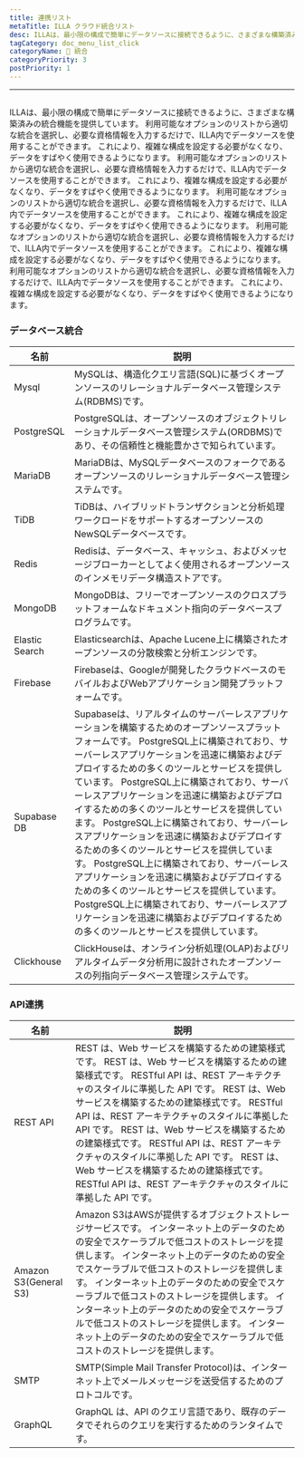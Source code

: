 ```yaml
---
title: 連携リスト
metaTitle: ILLA クラウド統合リスト
desc: ILLAは、最小限の構成で簡単にデータソースに接続できるように、さまざまな構築済みの統合機能を提供しています。
tagCategory: doc_menu_list_click
categoryName: 🔨 統合
categoryPriority: 3
postPriority: 1
---
```


* * *

## <h2 hidden>統合リスト</h2>

ILLAは、最小限の構成で簡単にデータソースに接続できるように、さまざまな構築済みの統合機能を提供しています。 利用可能なオプションのリストから適切な統合を選択し、必要な資格情報を入力するだけで、ILLA内でデータソースを使用することができます。 これにより、複雑な構成を設定する必要がなくなり、データをすばやく使用できるようになります。 利用可能なオプションのリストから適切な統合を選択し、必要な資格情報を入力するだけで、ILLA内でデータソースを使用することができます。 これにより、複雑な構成を設定する必要がなくなり、データをすばやく使用できるようになります。 利用可能なオプションのリストから適切な統合を選択し、必要な資格情報を入力するだけで、ILLA内でデータソースを使用することができます。 これにより、複雑な構成を設定する必要がなくなり、データをすばやく使用できるようになります。 利用可能なオプションのリストから適切な統合を選択し、必要な資格情報を入力するだけで、ILLA内でデータソースを使用することができます。 これにより、複雑な構成を設定する必要がなくなり、データをすばやく使用できるようになります。 利用可能なオプションのリストから適切な統合を選択し、必要な資格情報を入力するだけで、ILLA内でデータソースを使用することができます。 これにより、複雑な構成を設定する必要がなくなり、データをすばやく使用できるようになります。

### データベース統合

| 名前             | 説明                                                                                                                                                                                                                                                                                                                                                                                                                                     |
| -------------- | -------------------------------------------------------------------------------------------------------------------------------------------------------------------------------------------------------------------------------------------------------------------------------------------------------------------------------------------------------------------------------------------------------------------------------------- |
| Mysql          | MySQLは、構造化クエリ言語(SQL)に基づくオープンソースのリレーショナルデータベース管理システム(RDBMS)です。                                                                                                                                                                                                                                                                                                                                                                          |
| PostgreSQL     | PostgreSQLは、オープンソースのオブジェクトリレーショナルデータベース管理システム(ORDBMS)であり、その信頼性と機能豊かさで知られています。                                                                                                                                                                                                                                                                                                                                                          |
| MariaDB        | MariaDBは、MySQLデータベースのフォークであるオープンソースのリレーショナルデータベース管理システムです。                                                                                                                                                                                                                                                                                                                                                                             |
| TiDB           | TiDBは、ハイブリッドトランザクションと分析処理ワークロードをサポートするオープンソースのNewSQLデータベースです。                                                                                                                                                                                                                                                                                                                                                                          |
| Redis          | Redisは、データベース、キャッシュ、およびメッセージブローカーとしてよく使用されるオープンソースのインメモリデータ構造ストアです。                                                                                                                                                                                                                                                                                                                                                                    |
| MongoDB        | MongoDBは、フリーでオープンソースのクロスプラットフォームなドキュメント指向のデータベースプログラムです。                                                                                                                                                                                                                                                                                                                                                                               |
| Elastic Search | Elasticsearchは、Apache Lucene上に構築されたオープンソースの分散検索と分析エンジンです。                                                                                                                                                                                                                                                                                                                                                                              |
| Firebase       | Firebaseは、Googleが開発したクラウドベースのモバイルおよびWebアプリケーション開発プラットフォームです。                                                                                                                                                                                                                                                                                                                                                                           |
| Supabase DB    | Supabaseは、リアルタイムのサーバーレスアプリケーションを構築するためのオープンソースプラットフォームです。 PostgreSQL上に構築されており、サーバーレスアプリケーションを迅速に構築およびデプロイするための多くのツールとサービスを提供しています。 PostgreSQL上に構築されており、サーバーレスアプリケーションを迅速に構築およびデプロイするための多くのツールとサービスを提供しています。 PostgreSQL上に構築されており、サーバーレスアプリケーションを迅速に構築およびデプロイするための多くのツールとサービスを提供しています。 PostgreSQL上に構築されており、サーバーレスアプリケーションを迅速に構築およびデプロイするための多くのツールとサービスを提供しています。 PostgreSQL上に構築されており、サーバーレスアプリケーションを迅速に構築およびデプロイするための多くのツールとサービスを提供しています。 |
| Clickhouse     | ClickHouseは、オンライン分析処理(OLAP)およびリアルタイムデータ分析用に設計されたオープンソースの列指向データベース管理システムです。                                                                                                                                                                                                                                                                                                                                                             |

### API連携

| 名前                    | 説明                                                                                                                                                                                                                                                                                                                                             |
| --------------------- | ---------------------------------------------------------------------------------------------------------------------------------------------------------------------------------------------------------------------------------------------------------------------------------------------------------------------------------------------- |
| REST API              | REST は、Web サービスを構築するための建築様式です。 REST は、Web サービスを構築するための建築様式です。 RESTful API は、REST アーキテクチャのスタイルに準拠した API です。 REST は、Web サービスを構築するための建築様式です。 RESTful API は、REST アーキテクチャのスタイルに準拠した API です。 REST は、Web サービスを構築するための建築様式です。 RESTful API は、REST アーキテクチャのスタイルに準拠した API です。 REST は、Web サービスを構築するための建築様式です。 RESTful API は、REST アーキテクチャのスタイルに準拠した API です。 |
| Amazon S3(General S3) | Amazon S3はAWSが提供するオブジェクトストレージサービスです。 インターネット上のデータのための安全でスケーラブルで低コストのストレージを提供します。 インターネット上のデータのための安全でスケーラブルで低コストのストレージを提供します。 インターネット上のデータのための安全でスケーラブルで低コストのストレージを提供します。 インターネット上のデータのための安全でスケーラブルで低コストのストレージを提供します。 インターネット上のデータのための安全でスケーラブルで低コストのストレージを提供します。                                                                               |
| SMTP                  | SMTP(Simple Mail Transfer Protocol)は、インターネット上でメールメッセージを送受信するためのプロトコルです。                                                                                                                                                                                                                                                                        |
| GraphQL               | GraphQL は、API のクエリ言語であり、既存のデータでそれらのクエリを実行するためのランタイムです。                                                                                                                                                                                                                                                                                         |
